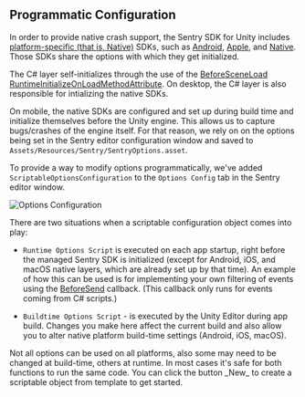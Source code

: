 ## Programmatic Configuration

In order to provide native crash support, the Sentry SDK for Unity includes [platform-specific (that is, Native)](/platforms/unity/native-support/) SDKs, such as [Android](/platforms/android/), [Apple](/platforms/apple/guides/ios/), and [Native](/platforms/native/). Those SDKs share the options with which they get initialized.

The C# layer self-initializes through the use of the [BeforeSceneLoad RuntimeInitializeOnLoadMethodAttribute](https://docs.unity3d.com/ScriptReference/RuntimeInitializeLoadType.BeforeSceneLoad.html). On desktop, the C# layer is also responsible for intializing the native SDKs.

On mobile, the native SDKs are configured and set up during build time and initialize themselves before the Unity engine. This allows us to capture bugs/crashes of the engine itself. For that reason, we rely on on the options being set in the Sentry editor configuration window and saved to `Assets/Resources/Sentry/SentryOptions.asset`.

To provide a way to modify options programmatically, we've added `ScriptableOptionsConfiguration` to the `Options Config` tab in the Sentry editor window.

![Options Configuration](unity-options-configuration.png)

There are two situations when a scriptable configuration object comes into play:

* `Runtime Options Script` is executed on each app startup, right before the managed Sentry SDK is initialized (except for Android, iOS, and macOS native layers, which are already set up by that time).
  An example of how this can be used is for implementing your own filtering of events using the [BeforeSend](/platforms/unity/configuration/filtering/#using-platformidentifier-namebefore-send-) callback.
  (This callback only runs for events coming from C# scripts.)

* `Buildtime Options Script` - is executed by the Unity Editor during app build.
  Changes you make here affect the current build and also allow you to alter native platform build-time settings (Android, iOS, macOS).

<Note>
Not all options can be used on all platforms, also some may need to be changed at build-time, others at runtime.
In most cases it's safe for both functions to run the same code.
</Note>

<Note>
You can click the button _New_ to create a scriptable object from template to get started.
</Note>
